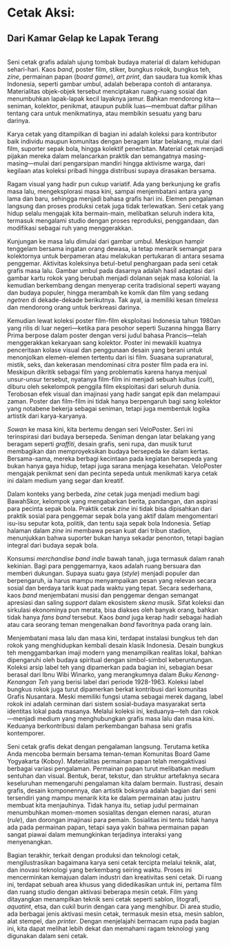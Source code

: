 # Cetak Aksi:
## Dari Kamar Gelap ke Lapak Terang

\
Seni cetak grafis adalah ujung tombak budaya material di dalam kehidupan sehari-hari. Kaos _band_, poster film, stiker, bungkus rokok, bungkus teh, _zine_, permainan papan (_board game_), _art print_, dan saudara tua komik khas Indonesia, seperti gambar umbul, adalah beberapa contoh di antaranya. Materialitas objek-objek tersebut menciptakan ruang-ruang sosial dan menumbuhkan lapak-lapak kecil layaknya jamur. Bahkan mendorong kita—seniman, kolektor, penikmat, ataupun publik luas—membuat daftar pilihan tentang cara untuk menikmatinya, atau membikin sesuatu yang baru darinya.

Karya cetak yang ditampilkan di bagian ini adalah koleksi para kontributor baik individu maupun komunitas dengan beragam latar belakang, mulai dari film, suporter sepak bola, hingga kolektif penerbitan. Material cetak menjadi pijakan mereka dalam melancarkan praktik dan semangatnya masing-masing—mulai dari pengarsipan mandiri hingga aktivisme warga, dari kegilaan atas koleksi pribadi hingga distribusi supaya dirasakan bersama.

Ragam visual yang hadir pun cukup variatif. Ada yang berkunjung ke grafis masa lalu, mengeksplorasi masa kini, sampai menjembatani antara yang lama dan baru, sehingga menjadi bahasa grafis hari ini. Elemen pengalaman langsung dan proses produksi cetak juga tidak terlewatkan. Seni cetak yang hidup selalu mengajak kita bermain-main, melibatkan seluruh indera kita, termasuk mengalami studio dengan proses reproduksi, penggandaan, dan modifikasi sebagai ruh yang menggerakkan.

Kunjungan ke masa lalu dimulai dari gambar umbul. Meskipun hampir tenggelam bersama ingatan orang dewasa, ia tetap menarik semangat para kolektornya untuk berpameran atau melakukan pertukaran di antara sesama penggemar. Aktivitas koleksinya betul-betul penghargaan pada seni cetak grafis masa lalu. Gambar umbul pada dasarnya adalah hasil adaptasi dari gambar kartu rokok yang berubah menjadi dolanan sejak masa kolonial. Ia kemudian berkembang dengan menyerap cerita tradisional seperti wayang dan budaya populer, hingga merambah ke komik dan film yang sedang _ngetren_ di dekade-dekade berikutnya. Tak ayal, ia memiliki kesan _timeless_ dan mendorong orang untuk berkreasi darinya.

Kemudian lewat koleksi poster film-film eksploitasi Indonesia tahun 1980an yang rilis di luar negeri—ketika para pesohor seperti Suzanna hingga Barry Prima berpose dalam poster dengan versi judul bahasa Prancis—telah menggerakkan kekaryaan sang kolektor. Poster ini mewakili kuatnya penceritaan kolase visual dan penggunaan desain yang berani untuk menonjolkan elemen-elemen tertentu dari isi film. Suasana supranatural, mistik, seks, dan kekerasan mendominasi citra poster film pada era ini. Meskipun dikritik sebagai film yang problematis karena hanya menjual unsur-unsur tersebut, nyatanya film-film ini menjadi sebuah kultus (_cult_), diburu oleh sekelompok penggila film eksploitasi dari seluruh dunia. Terobosan efek visual dan imajinasi yang hadir sangat epik dan melampaui zaman. Poster dan film-film ini tidak hanya berpengaruh bagi sang kolektor yang notabene bekerja sebagai seniman, tetapi juga membentuk logika artistik dari karya-karyanya.

_Sowan_ ke masa kini, kita bertemu dengan seri VeloPoster. Seri ini terinspirasi dari budaya bersepeda. Seniman dengan latar belakang yang beragam seperti _graffiti_, desain grafis, seni rupa, dan musik turut membagikan dan memproyeksikan budaya bersepeda ke dalam kertas. Bersama-sama, mereka berbagi kecintaan pada kegiatan bersepeda yang bukan hanya gaya hidup, tetapi juga sarana menjaga kesehatan. VeloPoster mengajak penikmat seni dan pecinta sepeda untuk menikmati karya cetak ini dalam medium yang segar dan kreatif.

Dalam konteks yang berbeda, _zine_ cetak juga menjadi medium bagi BawahSkor, kelompok yang mengabarkan berita, pandangan, dan aspirasi para pecinta sepak bola. Praktik cetak _zine_ ini tidak bisa dipisahkan dari praktik sosial para penggemar sepak bola yang aktif dalam mengomentari isu-isu seputar kota, politik, dan tentu saja sepak bola Indonesia. Setiap halaman dalam _zine_ ini membawa pesan kuat dari tribun stadion, menunjukkan bahwa suporter bukan hanya sekadar penonton, tetapi bagian integral dari budaya sepak bola.

Konsumsi _merchandise band indie_ bawah tanah, juga termasuk dalam ranah kekinian. Bagi para penggemarnya, kaos adalah ruang bersuara dan memberi dukungan. Supaya suatu gaya (_style_) menjadi populer dan berpengaruh, ia harus mampu menyampaikan pesan yang relevan secara sosial dan berdaya tarik kuat pada waktu yang tepat. Secara sederhana, kaos _band_ menjembatani musisi dan penggemar dengan semangat apresiasi dan saling _support_ dalam ekosistem _skena_ musik. Sifat koleksi dan sirkulasi ekonominya pun merata, bisa diakses oleh banyak orang, bahkan tidak hanya _fans band_ tersebut. Kaos _band_ juga kerap hadir sebagai hadiah atau cara seorang teman mengenalkan _band_ favoritnya pada orang lain.

Menjembatani masa lalu dan masa kini, terdapat instalasi bungkus teh dan rokok yang menghidupkan kembali desain klasik Indonesia. Desain bungkus teh menggambarkan imaji modern yang menampilkan realitas lokal, bahkan dipengaruhi oleh budaya spiritual dengan simbol-simbol keberuntungan. Koleksi arsip label teh yang dipamerkan pada bagian ini, sebagian besar berasal dari Ibnu Wibi Winarko, yang merangkumnya dalam _Buku Kenang-Kenangan Teh_ yang berisi label dari periode 1928-1963. Koleksi label bungkus rokok juga turut dipamerkan berkat kontribusi dari komunitas Grafis Nusantara. Meski memiliki fungsi utama sebagai merek dagang, label rokok ini adalah cerminan dari sistem sosial-budaya masyarakat serta identitas lokal pada masanya. Melalui koleksi ini, keduanya—teh dan rokok—menjadi medium yang menghubungkan grafis masa lalu dan masa kini. Keduanya berkontribusi dalam perkembangan bahasa seni grafis kontemporer.

Seni cetak grafis dekat dengan pengalaman langsung. Terutama ketika Anda mencoba bermain bersama teman-teman Komunitas Board Game Yogyakarta (Koboy). Materialitas permainan papan telah mengaktivasi berbagai variasi pengalaman. Permainan papan turut melibatkan medium sentuhan dan visual. Bentuk, berat, tekstur, dan struktur artefaknya secara keseluruhan memengaruhi pengalaman kita dalam bermain. Ilustrasi, desain grafis, desain komponennya, dan artistik boksnya adalah bagian dari seni tersendiri yang mampu menarik kita ke dalam permainan atau justru membuat kita menjauhinya. Tidak hanya itu, setiap judul permainan menumbuhkan momen-momen sosialitas dengan elemen narasi, aturan (_rule_), dan dorongan imajinasi para pemain. Sosialitas ini tentu tidak hanya ada pada permainan papan, tetapi saya yakin bahwa permainan papan sangat piawai dalam memungkinkan terjadinya interaksi yang menyenangkan.

Bagian terakhir, terkait dengan produksi dan teknologi cetak, mengilustrasikan bagaimana karya seni cetak tercipta melalui teknik, alat, dan inovasi teknologi yang berkembang seiring waktu. Proses ini mencerminkan kemajuan dalam industri dan kreativitas seni cetak. Di ruang ini, terdapat sebuah area khusus yang didedikasikan untuk ini, pertama film dan ruang studio dengan aktivasi beberapa mesin cetak. Film yang ditayangkan menampilkan teknik seni cetak seperti sablon, litografi, _aquatint_, etsa, dan cukil burin dengan cara yang menghibur. Di area studio, ada berbagai jenis aktivasi mesin cetak, termasuk mesin etsa, mesin sablon, alat stempel, dan _printer_. Dengan menjelajahi bermacam rupa pada bagian ini, kita dapat melihat lebih dekat dan memahami ragam teknologi yang digunakan dalam seni cetak.

